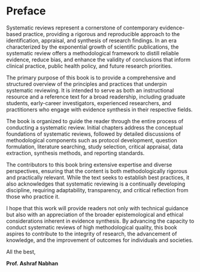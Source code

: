# Preface {.unnumbered}

Systematic reviews represent a cornerstone of contemporary evidence-based practice, providing a rigorous and reproducible approach to the identification, appraisal, and synthesis of research findings. In an era characterized by the exponential growth of scientific publications, the systematic review offers a methodological framework to distill reliable evidence, reduce bias, and enhance the validity of conclusions that inform clinical practice, public health policy, and future research priorities.

The primary purpose of this book is to provide a comprehensive and structured overview of the principles and practices that underpin systematic reviewing. It is intended to serve as both an instructional resource and a reference text for a broad readership, including graduate students, early-career investigators, experienced researchers, and practitioners who engage with evidence synthesis in their respective fields.

The book is organized to guide the reader through the entire process of conducting a systematic review. Initial chapters address the conceptual foundations of systematic reviews, followed by detailed discussions of methodological components such as protocol development, question formulation, literature searching, study selection, critical appraisal, data extraction, synthesis methods, and reporting standards.

The contributors to this book bring extensive expertise and diverse perspectives, ensuring that the content is both methodologically rigorous and practically relevant. While the text seeks to establish best practices, it also acknowledges that systematic reviewing is a continually developing discipline, requiring adaptability, transparency, and critical reflection from those who practice it.

I hope that this work will provide readers not only with technical guidance but also with an appreciation of the broader epistemological and ethical considerations inherent in evidence synthesis. By advancing the capacity to conduct systematic reviews of high methodological quality, this book aspires to contribute to the integrity of research, the advancement of knowledge, and the improvement of outcomes for individuals and societies.

All the best,

**Prof. Ashraf Nabhan**
